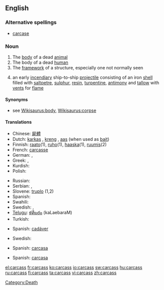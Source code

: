 ==English==

===Alternative spellings===
* [[carcase]]

===Noun===
{{en-noun|es}}
{{rfap}}

# The [[body]] of a dead [[animal]]
# The body of a dead [[human]]
# The [[framework]] of a structure, especially one not normally seen
# {{nautical}} an early [[incendiary]] ship-to-ship [[projectile]] consisting of an iron [[shell]] filled with [[saltpetre]], [[sulphur]], [[resin]], [[turpentine]], [[antimony]] and [[tallow]] with [[vent]]s for [[flame]]

====Synonyms====
* see [[Wikisaurus:body]], [[Wikisaurus:corpse]]

====Translations====
{{trans-top|dead animal}}
* Chinese: [[屍體]]
* Dutch: [[karkas]] {{n}}, [[kreng]] {{n}}, [[aas]] {{n}} (when used as [[bait]])
* Finnish: [[raato]](1), [[ruho]](1), [[haaska]](1), [[ruumis]](2)
* French: [[carcasse]] {{m}}
* German: {{t+|de|Aas}}, {{t-|de|Aase}}
* Greek: {{t|el|κουφάρι|n}}, {{t|el|ψοφίμι|n}}
* Kurdish: {{t+|ku|mirar}}
* Polish: {{t+|pl|ścierwo|n}}
{{trans-mid}}
* Russian: {{t|ru|туша|f|tr=túša|sc=Cyrl}}
* Serbian: {{t-|sr|lešina}}, {{t-|sr|truplo}}
* Slovene: [[truplo]] {{n}} (1,2)
* Spanish: {{t+|es|cadáver}}
* Swahili: {{t|sw|mzoga}}
* Swedish: {{t+|sv|as|n}},  {{t|sv|kadaver|n}}
* [[Telugu]]: [[కళేబరం]] (kaLaebaraM)
* Turkish: {{t|tr|leş}}
{{trans-bottom}}

{{trans-top|dead human}}
* Spanish: [[cadáver]] {{f}}
{{trans-mid}}
* Swedish: {{t|sv|kadaver|n}}
{{trans-bottom}}

{{trans-top|frame}}
{{trans-mid}}
* Spanish: [[carcasa]] {{f}}
{{trans-bottom}}

{{trans-top|nautical}}
{{trans-mid}}
* Spanish: [[carcasa]] {{f}}
{{trans-bottom}}


[[Category:Death]]

[[el:carcass]]
[[fr:carcass]]
[[ko:carcass]]
[[io:carcass]]
[[sw:carcass]]
[[hu:carcass]]
[[ru:carcass]]
[[fi:carcass]]
[[ta:carcass]]
[[vi:carcass]]
[[zh:carcass]]